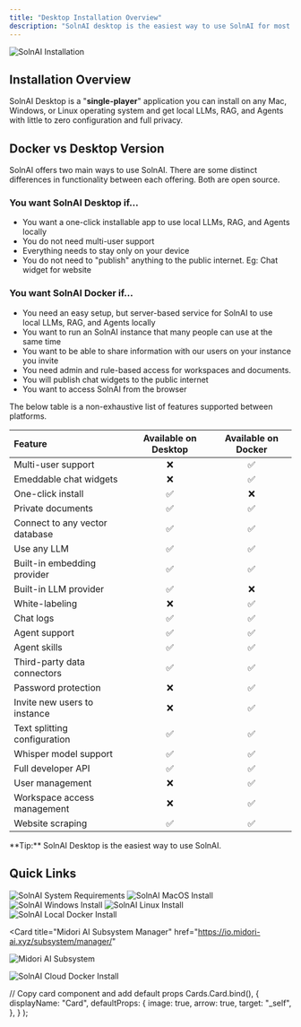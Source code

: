 ```yaml
---
title: "Desktop Installation Overview"
description: "SolnAI desktop is the easiest way to use SolnAI for most people."
---
```



<Image
  src="/images/getting-started/installation/header-image.png"
  height={1080}
  width={1920}
  quality={100}
  alt="SolnAI Installation"
/>

## Installation Overview

SolnAI Desktop is a "**single-player**" application you can install on any Mac, Windows, or Linux operating system and get local LLMs, RAG, and Agents with little to zero configuration and full privacy.

## Docker vs Desktop Version

SolnAI offers two main ways to use SolnAI. There are some distinct differences in functionality between each offering. Both are open source.

### You want SolnAI Desktop if...

- You want a one-click installable app to use local LLMs, RAG, and Agents locally
- You do not need multi-user support
- Everything needs to stay only on your device
- You do not need to "publish" anything to the public internet. Eg: Chat widget for website

### You want SolnAI Docker if...

- You need an easy setup, but server-based service for SolnAI to use local LLMs, RAG, and Agents locally
- You want to run an SolnAI instance that many people can use at the same time
- You want to be able to share information with our users on your instance you invite
- You need admin and rule-based access for workspaces and documents.
- You will publish chat widgets to the public internet
- You want to access SolnAI from the browser

The below table is a non-exhaustive list of features supported between platforms.

| Feature                        | Available on Desktop | Available on Docker |
| :----------------------------- | :------------------: | :-----------------: |
| Multi-user support             |          ❌          |         ✅          |
| Emeddable chat widgets         |          ❌          |         ✅          |
| One-click install              |          ✅          |         ❌          |
| Private documents              |          ✅          |         ✅          |
| Connect to any vector database |          ✅          |         ✅          |
| Use any LLM                    |          ✅          |         ✅          |
| Built-in embedding provider    |          ✅          |         ✅          |
| Built-in LLM provider          |          ✅          |         ❌          |
| White-labeling                 |          ❌          |         ✅          |
| Chat logs                      |          ✅          |         ✅          |
| Agent support                  |          ✅          |         ✅          |
| Agent skills                   |          ✅          |         ✅          |
| Third-party data connectors    |          ✅          |         ✅          |
| Password protection            |          ❌          |         ✅          |
| Invite new users to instance   |          ❌          |         ✅          |
| Text splitting configuration   |          ✅          |         ✅          |
| Whisper model support          |          ✅          |         ✅          |
| Full developer API             |          ✅          |         ✅          |
| User management                |          ❌          |         ✅          |
| Workspace access management    |          ❌          |         ✅          |
| Website scraping               |          ✅          |         ✅          |

<Callout type="info" emoji="️💡">
  **Tip:** SolnAI Desktop is the easiest way to use SolnAI.
</Callout>

<br />

## Quick Links

<Cards>
  <Card title="System Requirements" href="system-requirements">
    <Image
      src="/images/getting-started/installation/system-requirements.png"
      height={1080}
      width={1920}
      quality={100}
      alt="SolnAI System Requirements"
    />
  </Card>

<Card title="MacOS Install" href="macos">
  <Image
    src="/images/getting-started/installation/macos/header-image.png"
    height={1080}
    width={1920}
    quality={100}
    alt="SolnAI MacOS Install"
  />
</Card>

<Card title="Windows Install" href="windows">
  <Image
    src="/images/getting-started/installation/windows/header-image.png"
    height={1080}
    width={1920}
    quality={100}
    alt="SolnAI Windows Install"
  />
</Card>

<Card title="Linux Install" href="linux">
  <Image
    src="/images/getting-started/installation/linux/header-image.png"
    height={1080}
    width={1920}
    quality={100}
    alt="SolnAI Linux Install"
  />
</Card>

<Card title="Local Docker Install" href="/installation-docker/local-docker">
  <Image
    src="/images/getting-started/installation/local-docker/header-image.png"
    height={1080}
    width={1920}
    quality={100}
    alt="SolnAI Local Docker Install"
  />
</Card>

<Card
  title="Midori AI Subsystem Manager"
  href="https://io.midori-ai.xyz/subsystem/manager/"
>
  <Image
    src="/images/getting-started/installation/local-docker/midori-subsystem.png"
    height={1080}
    width={1920}
    quality={100}
    alt="Midori AI Subsystem"
  />
</Card>

  <Card title="Cloud Docker Install" href="/installation-docker/cloud-docker">
    <Image
      src="/images/getting-started/installation/cloud-docker/header-image.png"
      height={1080}
      width={1920}
      quality={100}
      alt="SolnAI Cloud Docker Install"
    />
  </Card>
</Cards>

  // Copy card component and add default props
  Cards.Card.bind(),
  {
    displayName: "Card",
    defaultProps: {
      image: true,
      arrow: true,
      target: "_self",
    },
  }
);

<style global jsx>{`
  img {
    aspect-ratio: 16/9;
    object-fit: cover;
  }
`}</style>
